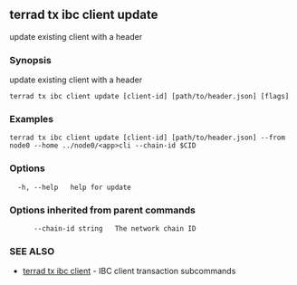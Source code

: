 ## terrad tx ibc client update

update existing client with a header

### Synopsis

update existing client with a header

```
terrad tx ibc client update [client-id] [path/to/header.json] [flags]
```

### Examples

```
terrad tx ibc client update [client-id] [path/to/header.json] --from node0 --home ../node0/<app>cli --chain-id $CID
```

### Options

```
  -h, --help   help for update
```

### Options inherited from parent commands

```
      --chain-id string   The network chain ID
```

### SEE ALSO

* [terrad tx ibc client](terrad_tx_ibc_client.md)	 - IBC client transaction subcommands


